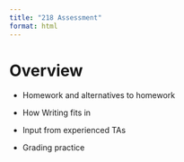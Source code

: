 ```yaml
---
title: "218 Assessment"
format: html
---
```


# Overview

-   Homework and alternatives to homework

-   How Writing fits in

-   Input from experienced TAs

-   Grading practice
